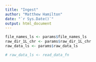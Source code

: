 ```yaml
---
title: "Ingest"
author: "Matthew Hamilton"
date: "`r Sys.Date()`"
output: html_document
---
```


```r
file_names_ls <- params$file_names_ls
raw_dir_1L_chr <- params$raw_dir_1L_chr
raw_data_ls <- params$raw_data_ls
```

```r
# raw_data_ls <- read_data_fn
```

